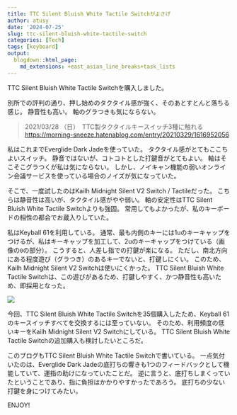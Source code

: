 ```yaml
---
title: TTC Silent Bluish White Tactile Switchがよさげ
author: atusy
date: '2024-07-25'
slug: ttc-silent-bluish-white-tactile-switch
categories: [Tech]
tags: [keyboard]
output:
  blogdown::html_page:
    md_extensions: +east_asian_line_breaks+task_lists
---
```


TTC Silent Bluish White Tactile Switchを購入しました。

別所での評判の通り、押し始めのタクタイル感が強く、そのあとすとんと落ちる感じ。
静音性も高い。
軸のグラつきも気にならない。

> 2021/03/28 （日）　TTC製タクタイルキースイッチ3種に触れる \
> <https://morning-sneeze.hatenablog.com/entry/20210329/1616952056>

私はこれまでEverglide Dark Jadeを使っていた。
タクタイル感がとてもここちよいスイッチ。
静音ではないが、コトコトとした打鍵音がとてもよい。
軸はそこそこグラつくが私は気にならない。
しかし、ノイキャン機能の弱いオンライン会議サービスを使っている場合のノイズが気になっていた。

そこで、一度試したのはKailh Midnight Silent V2 Switch / Tactileだった。
こちらは静音性は高いが、タクタイル感がやや弱い。
軸の安定性はTTC Silent Bluish White Tactile Switchよりも強固。
常用してもよかったが、私のキーボードの相性の都合でお蔵入りしていた。

私はKeyball 61を利用している。
通常、最も内側のキーには1uのキーキャップをつけるが、私はキーキャップを加工して、2uのキーキャップをつけている（画像の`0`の部分）。
こうすると、人差し指での打鍵が楽になる。
ただし、南北方向にある程度遊び（グラつき）のあるキーでないと、打鍵しにくい。
このため、Kailh Midnight Silent V2 Switchは使いにくかった。
TTC Silent Bluish White Tactile Switchは、この遊びがあるため、打鍵しやすく、かつ静音性も高いため、即採用となった。

![](images/keyball.jpg)

今回、TTC Silent Bluish White Tactile Switchを35個購入したため、Keyball 61のキースイッチすべてを交換するには至っていない。
そのため、利用頻度の低いキーをKailh Midnight Silent V2 Switchにしている。
TTC Silent Bluish White Tactile Switchの追加購入も検討したいところだ。

このブログもTTC Silent Bluish White Tactile Switchで書いている。
一点気付いたのは、Everglide Dark Jadeの底打ちの響きも1つのフィードバックとして機能していて、運指の助けになっていたことだ。
逆に言うと、底打ちしまくっていたということであり、指に負担はかかりやすかったであろう。
底打ちの少ない打鍵を身につけてみたい。

ENJOY!


